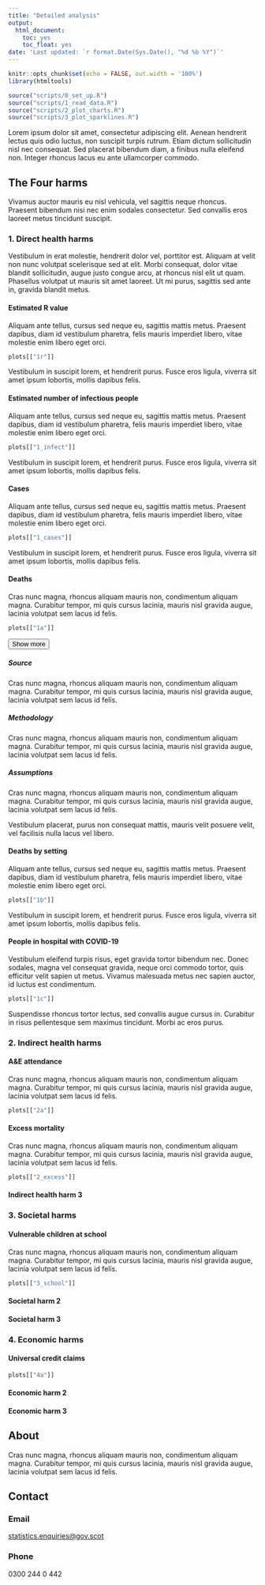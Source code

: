 ---
title: "Detailed analysis"
output:
  html_document:
    toc: yes
    toc_float: yes
date: 'Last updated: `r format.Date(Sys.Date(), "%d %b %Y")`'
---

<script>
  $(document).ready(function(){
    $head = $('#header');
    $head.prepend('<a href=\"https://www.gov.scot\"><img src=\"images/scotgovlogo.svg\" style=\"float: right; height: 38px;\"  alt=\"Scottish Government logo\"/></a>')
  });
</script>


```{r setup, include=FALSE}
knitr::opts_chunk$set(echo = FALSE, out.width = '100%')
library(htmltools)

source("scripts/0_set_up.R")
source("scripts/1_read_data.R")
source("scripts/2_plot_charts.R")
source("scripts/3_plot_sparklines.R")
```

Lorem ipsum dolor sit amet, consectetur adipiscing elit. Aenean hendrerit lectus quis odio luctus, non suscipit turpis rutrum. Etiam dictum sollicitudin nisl nec consequat. Sed placerat bibendum diam, a finibus nulla eleifend non. Integer rhoncus lacus eu ante ullamcorper commodo.

## The Four harms

Vivamus auctor mauris eu nisl vehicula, vel sagittis neque rhoncus. Praesent bibendum nisi nec enim sodales consectetur. Sed convallis eros laoreet metus tincidunt suscipit.

### 1. Direct health harms

Vestibulum in erat molestie, hendrerit dolor vel, porttitor est. Aliquam at velit non nunc volutpat scelerisque sed at elit. Morbi consequat, dolor vitae blandit sollicitudin, augue justo congue arcu, at rhoncus nisl elit ut quam. Phasellus volutpat ut mauris sit amet laoreet. Ut mi purus, sagittis sed ante in, gravida blandit metus.

#### Estimated R value

Aliquam ante tellus, cursus sed neque eu, sagittis mattis metus. Praesent dapibus, diam id vestibulum pharetra, felis mauris imperdiet libero, vitae molestie enim libero eget orci.
```{r}
plots[["1r"]]
```

Vestibulum in suscipit lorem, et hendrerit purus. Fusce eros ligula, viverra sit amet ipsum lobortis, mollis dapibus felis.

#### Estimated number of infectious people

Aliquam ante tellus, cursus sed neque eu, sagittis mattis metus. Praesent dapibus, diam id vestibulum pharetra, felis mauris imperdiet libero, vitae molestie enim libero eget orci.
```{r}
plots[["1_infect"]]
```

Vestibulum in suscipit lorem, et hendrerit purus. Fusce eros ligula, viverra sit amet ipsum lobortis, mollis dapibus felis.

#### Cases

Aliquam ante tellus, cursus sed neque eu, sagittis mattis metus. Praesent dapibus, diam id vestibulum pharetra, felis mauris imperdiet libero, vitae molestie enim libero eget orci.
```{r}
plots[["1_cases"]]
```

Vestibulum in suscipit lorem, et hendrerit purus. Fusce eros ligula, viverra sit amet ipsum lobortis, mollis dapibus felis.

#### Deaths

Cras nunc magna, rhoncus aliquam mauris non, condimentum aliquam magna. Curabitur tempor, mi quis cursus lacinia, mauris nisl gravida augue, lacinia volutpat sem lacus id felis.

```{r}
plots[["1a"]]
```
<button class="btn btn-link" data-toggle="collapse" data-target="#BlockName"> Show more
<span class="glyphicon glyphicon-plus-sign" aria-hidden="true"></span>
</button>  
<div id="BlockName" class="collapse">  

##### Source
Cras nunc magna, rhoncus aliquam mauris non, condimentum aliquam magna. Curabitur tempor, mi quis cursus lacinia, mauris nisl gravida augue, lacinia volutpat sem lacus id felis.

##### Methodology
Cras nunc magna, rhoncus aliquam mauris non, condimentum aliquam magna. Curabitur tempor, mi quis cursus lacinia, mauris nisl gravida augue, lacinia volutpat sem lacus id felis.

##### Assumptions
Cras nunc magna, rhoncus aliquam mauris non, condimentum aliquam magna. Curabitur tempor, mi quis cursus lacinia, mauris nisl gravida augue, lacinia volutpat sem lacus id felis.

</div>

Vestibulum placerat, purus non consequat mattis, mauris velit posuere velit, vel facilisis nulla lacus vel libero.

#### Deaths by setting

Aliquam ante tellus, cursus sed neque eu, sagittis mattis metus. Praesent dapibus, diam id vestibulum pharetra, felis mauris imperdiet libero, vitae molestie enim libero eget orci.
```{r}
plots[["1b"]]
```

Vestibulum in suscipit lorem, et hendrerit purus. Fusce eros ligula, viverra sit amet ipsum lobortis, mollis dapibus felis.

#### People in hospital with COVID-19

Vestibulum eleifend turpis risus, eget gravida tortor bibendum nec. Donec sodales, magna vel consequat gravida, neque orci commodo tortor, quis efficitur velit sapien ut metus. Vivamus malesuada metus nec sapien auctor, id luctus est condimentum.

```{r}
plots[["1c"]]
```

Suspendisse rhoncus tortor lectus, sed convallis augue cursus in. Curabitur in risus pellentesque sem maximus tincidunt. Morbi ac eros purus.

### 2. Indirect health harms

#### A&E attendance

Cras nunc magna, rhoncus aliquam mauris non, condimentum aliquam magna. Curabitur tempor, mi quis cursus lacinia, mauris nisl gravida augue, lacinia volutpat sem lacus id felis.

```{r}
plots[["2a"]]
```

#### Excess mortality
Cras nunc magna, rhoncus aliquam mauris non, condimentum aliquam magna. Curabitur tempor, mi quis cursus lacinia, mauris nisl gravida augue, lacinia volutpat sem lacus id felis.

```{r}
plots[["2_excess"]]
```

#### Indirect health harm 3

### 3. Societal harms

#### Vulnerable children at school 

Cras nunc magna, rhoncus aliquam mauris non, condimentum aliquam magna. Curabitur tempor, mi quis cursus lacinia, mauris nisl gravida augue, lacinia volutpat sem lacus id felis.

```{r}
plots[["3_school"]]
```

#### Societal harm 2
#### Societal harm 3

### 4. Economic harms

#### Universal credit claims
```{r}
plots[["4a"]]
```

#### Economic harm 2
#### Economic harm 3

## About
Cras nunc magna, rhoncus aliquam mauris non, condimentum aliquam magna. Curabitur tempor, mi quis cursus lacinia, mauris nisl gravida augue, lacinia volutpat sem lacus id felis.

## Contact
### Email
[statistics.enquiries@gov.scot](mailto:statistics.enquiries@gov.scot)

### Phone
0300 244 0 442